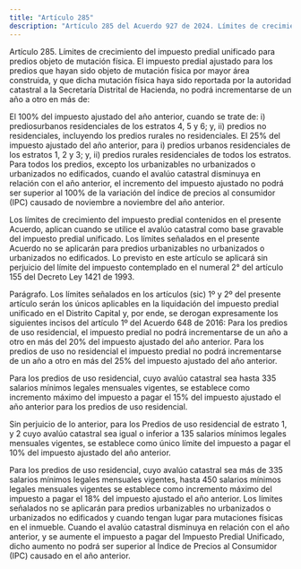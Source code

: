 ```yaml
---
title: "Artículo 285"
description: "Artículo 285 del Acuerdo 927 de 2024. Límites de crecimiento del impuesto predial unificado para predios objeto de mutación física."
---
```


Artículo 285. Límites de crecimiento del impuesto predial unificado para predios objeto de mutación física. El impuesto predial ajustado para los predios que hayan sido objeto de mutación física por mayor área construida, y que dicha mutación física haya sido reportada por la autoridad catastral a la Secretaría Distrital de Hacienda, no podrá incrementarse de un año a otro en más de:
 
El 100% del impuesto ajustado del año anterior, cuando se trate de: i) prediosurbanos residenciales de los estratos 4, 5 y 6; y, ii) predios no residenciales, incluyendo los predios rurales no residenciales.
El 25% del impuesto ajustado del año anterior, para i) predios urbanos residenciales de los estratos 1, 2 y 3; y, ii) predios rurales residenciales de todos los estratos.
Para todos los predios, excepto los urbanizables no urbanizados o urbanizados no edificados, cuando el avalúo catastral disminuya en relación con el año anterior, el incremento del impuesto ajustado no podrá ser superior al 100% de la variación del índice de precios al consumidor (IPC) causado de noviembre a noviembre del año anterior.
 
Los límites de crecimiento del impuesto predial contenidos en el presente Acuerdo, aplican cuando se utilice el avalúo catastral como base gravable del impuesto predial unificado. Los límites señalados en el presente Acuerdo no se aplicarán para predios urbanizables no urbanizados o urbanizados no edificados. Lo previsto en este artículo se aplicará sin perjuicio del límite del impuesto contemplado en el numeral 2° del artículo 155 del Decreto Ley 1421 de 1993.
 
Parágrafo. Los límites señalados en los artículos (sic) 1º y 2º del presente artículo serán los únicos aplicables en la liquidación del impuesto predial unificado en el Distrito Capital y, por ende, se derogan expresamente los siguientes incisos del artículo 1º del Acuerdo 648 de 2016: 
Para los predios de uso residencial, el impuesto predial no podrá incrementarse de un año a otro en más del 20% del impuesto ajustado del año anterior. Para los predios de uso no residencial el impuesto predial no podrá incrementarse de un año a otro en más del 25% del impuesto ajustado del año anterior.
 
Para los predios de uso residencial, cuyo avalúo catastral sea hasta 335 salarios mínimos legales mensuales vigentes, se establece como incremento máximo del impuesto a pagar el 15% del impuesto ajustado el año anterior para los predios de uso residencial.
 
Sin perjuicio de lo anterior, para los Predios de uso residencial de estrato 1, y 2 cuyo avalúo catastral sea igual o inferior a 135 salarios mínimos legales mensuales vigentes, se establece como único límite del impuesto a pagar el 10% del impuesto ajustado del año anterior.
 
Para los predios de uso residencial, cuyo avalúo catastral sea más de 335 salarios mínimos legales mensuales vigentes, hasta 450 salarios mínimos legales mensuales vigentes se establece como incremento máximo del impuesto a pagar el 18% del impuesto ajustado el año anterior. 
Los límites señalados no se aplicarán para predios urbanizables no urbanizados o urbanizados no edificados y cuando tengan lugar para mutaciones físicas en el inmueble. 
Cuando el avalúo catastral disminuya en relación con el año anterior, y se aumente el impuesto a pagar del Impuesto Predial Unificado, dicho aumento no podrá ser superior al Índice de Precios al Consumidor (IPC) causado en el año anterior.